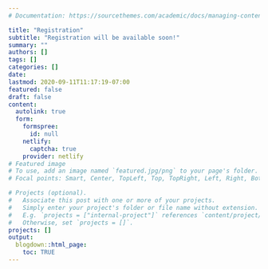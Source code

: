 ```yaml
---
# Documentation: https://sourcethemes.com/academic/docs/managing-content/

title: "Registration"
subtitle: "Registration will be available soon!"
summary: ""
authors: []
tags: []
categories: []
date: 
lastmod: 2020-09-11T11:17:19-07:00
featured: false
draft: false
content:
  autolink: true
  form:
    formspree:
      id: null
    netlify:
      captcha: true
    provider: netlify
# Featured image
# To use, add an image named `featured.jpg/png` to your page's folder.
# Focal points: Smart, Center, TopLeft, Top, TopRight, Left, Right, BottomLeft, Bottom, BottomRight.

# Projects (optional).
#   Associate this post with one or more of your projects.
#   Simply enter your project's folder or file name without extension.
#   E.g. `projects = ["internal-project"]` references `content/project/deep-learning/index.md`.
#   Otherwise, set `projects = []`.
projects: []
output: 
  blogdown::html_page:
    toc: TRUE
---
```

<!-- <form name="contact" method="POST" data-netlify="true"> -->
<!--   <p> -->
<!--     <label>First Name: <input type="text" name="name" /></label> -->
<!--   </p> -->
<!--   <p> -->
<!--     <label>Last Name: <input type="text" name="surname" /></label> -->
<!--   </p> -->
<!--   <p> -->
<!--     <label>Age: <input type="text" name="age" /></label> -->
<!--   </p> -->
<!--   <p> -->
<!--     <label>Academic degree: <input type="text" name="degree" /></label> -->
<!--   </p> -->
<!--   <p> -->
<!--     <label>Job position: <input type="text" name="position" /></label> -->
<!--   </p> -->
<!--   <p> -->
<!--     <label>Affiliation: <input type="text" name="affiliation" /></label> -->
<!--   </p> -->
<!--   <p> -->
<!--     <label>Areas of activity: <textarea name="activity"></textarea></label> -->
<!--   </p> -->
<!--   <p> -->
<!--     <label>Your Email: <input type="email" name="email" /></label> -->
<!--   </p> -->
<!--   <p> -->
<!--     <label>CV: <input type="file" name="cv" /></label> -->
<!--   </p> -->
<!--   <p> -->
<!--     <label>Motivation letter: <input type="file" name="motto" /></label> -->
<!--   </p> -->
<!--   <p> -->
<!--     <label>Publication list: <input type="file" name="publ" /></label> -->
<!--   </p> -->
<!--   <p> -->
<!--     <button type="submit">Send</button> -->
<!--   </p> -->
<!-- </form> -->

<!-- <iframe src="https://docs.google.com/forms/d/e/1FAIpQLSf9MicwcS5aiEgpTcknTTOHPO6w8K-dPx1Bto8Z7ycvbbikDg/viewform?embedded=true" width="100%" height="1600" frameborder="0" marginheight="0" marginwidth="0">Loading…</iframe> -->
